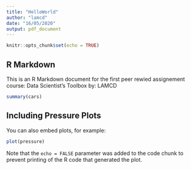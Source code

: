 ```yaml
---
title: "HelloWorld"
author: "lamcd"
date: "16/05/2020"
output: pdf_document
---
```


```r
knitr::opts_chunk$set(echo = TRUE)
```

## R Markdown

This is an R Markdown document for the first peer rewied assignement
course: Data Scientist's Toolbox
by: LAMCD


```r
summary(cars)
```

## Including Pressure Plots

You can also embed plots, for example:

```r
plot(pressure)
```

Note that the `echo = FALSE` parameter was added to the code chunk to prevent printing of the R code that generated the plot.
